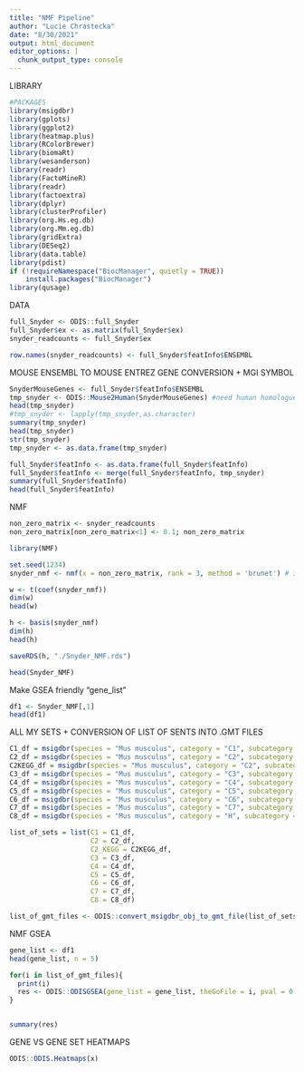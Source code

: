 ```yaml
---
title: "NMF Pipeline"
author: "Lucie Chrastecka"
date: "8/30/2021"
output: html_document
editor_options: ]
  chunk_output_type: console
---
```


LIBRARY
```r
#PACKAGES
library(msigdbr)
library(gplots)
library(ggplot2)
library(heatmap.plus)
library(RColorBrewer)
library(biomaRt)
library(wesanderson)
library(readr)
library(FactoMineR)
library(readr)
library(factoextra)
library(dplyr)
library(clusterProfiler)
library(org.Hs.eg.db)
library(org.Mm.eg.db)
library(gridExtra)
library(DESeq2)
library(data.table)
library(pdist)
if (!requireNamespace("BiocManager", quietly = TRUE))
    install.packages("BiocManager")
library(qusage)


```


DATA
```r

full_Snyder <- ODIS::full_Snyder
full_Snyder$ex <- as.matrix(full_Snyder$ex)
snyder_readcounts <- full_Snyder$ex

row.names(snyder_readcounts) <- full_Snyder$featInfo$ENSEMBL

```


MOUSE ENSEMBL TO MOUSE ENTREZ GENE CONVERSION + MGI SYMBOL
```r

SnyderMouseGenes <- full_Snyder$featInfo$ENSEMBL
tmp_snyder <- ODIS::Mouse2Human(SnyderMouseGenes) #need human homologue to run gsea
head(tmp_snyder)
#tmp_snyder <- lapply(tmp_snyder,as.character)
summary(tmp_snyder)
head(tmp_snyder)
str(tmp_snyder)
tmp_snyder <- as.data.frame(tmp_snyder)

full_Snyder$featInfo <- as.data.frame(full_Snyder$featInfo)
full_Snyder$featInfo <- merge(full_Snyder$featInfo, tmp_snyder)
summary(full_Snyder$featInfo)
head(full_Snyder$featInfo)
```

NMF
```r
non_zero_matrix <- snyder_readcounts
non_zero_matrix[non_zero_matrix<1] <- 0.1; non_zero_matrix

library(NMF)

set.seed(1234)
snyder_nmf <- nmf(x = non_zero_matrix, rank = 3, method = 'brunet') # if not transposed, runs mmediately, then just take non-trasposed h matrix

w <- t(coef(snyder_nmf))
dim(w)
head(w)

h <- basis(snyder_nmf)
dim(h)
head(h)

saveRDS(h, "./Snyder_NMF.rds")

head(Snyder_NMF)

```

Make GSEA friendly "gene_list"
```r
df1 <- Snyder_NMF[,1]
head(df1)
```


ALL MY SETS + CONVERSION OF LIST OF SENTS INTO .GMT FILES
```r

C1_df = msigdbr(species = "Mus musculus", category = "C1", subcategory = "")
C2_df = msigdbr(species = "Mus musculus", category = "C2", subcategory = "CGP")
C2KEGG_df = msigdbr(species = "Mus musculus", category = "C2", subcategory = "CP:KEGG")
C3_df = msigdbr(species = "Mus musculus", category = "C3", subcategory = "MIR:MIRDB")
C4_df = msigdbr(species = "Mus musculus", category = "C4", subcategory = "CGN")
C5_df = msigdbr(species = "Mus musculus", category = "C5", subcategory = "BP")
C6_df = msigdbr(species = "Mus musculus", category = "C6", subcategory = "")
C7_df = msigdbr(species = "Mus musculus", category = "C7", subcategory = "IMMUNESIGDB")
C8_df = msigdbr(species = "Mus musculus", category = "H", subcategory = "")

list_of_sets = list(C1 = C1_df,
                    C2 = C2_df,
                    C2_KEGG = C2KEGG_df,
                    C3 = C3_df,
                    C4 = C4_df,
                    C5 = C5_df,
                    C6 = C6_df,
                    C7 = C7_df,
                    C8 = C8_df)

list_of_gmt_files <- ODIS::convert_msigdbr_obj_to_gmt_file(list_of_sets)
```


NMF GSEA
```r

gene_list <- df1
head(gene_list, n = 5)

for(i in list_of_gmt_files){
  print(i)
  res <- ODIS::ODISGSEA(gene_list = gene_list, theGoFile = i, pval = 0.05) ## need to structure outputs correctly
}


summary(res)
```

GENE VS GENE SET HEATMAPS
```r
ODIS::ODIS.Heatmaps(x)
```
